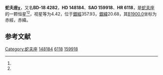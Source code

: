 {{Starbox begin
| name = 蛇夫座χ
}}
{{Starbox observe
| epoch = [[J2000.0|J2000.0]]
| constell = [[蛇夫座|蛇夫座]]<ref name=SIMBAD>{{cite web
 | url=http://simbad.u-strasbg.fr/simbad/sim-id?Ident=HR+6118
 | title=Pulsating variable Star
 | publisher=Centre de Données astronomiques de Strasbourg
 | work=SIMBAD
 | accessdate=2012-07-13
 | archive-date=2019-09-19
 | archive-url=https://web.archive.org/web/20190919034950/http://simbad.u-strasbg.fr/simbad/sim-id?Ident=HR+6118
 | dead-url=no
 }}</ref><ref name=DATA>{{cite web
 | url=http://vizier.u-strasbg.fr/viz-bin/VizieR-5?-out.add=.&-source=5050&-corr=PK=HR&-out.max=9999&HR=6118
 | title=VizieR Detailed Page
 | accessdate=2012-07-13
 | archive-date=2016-03-04
 | archive-url=https://web.archive.org/web/20160304210422/http://vizier.u-strasbg.fr/viz-bin/VizieR-5?-out.add=.&-source=5050&-corr=PK=HR&-out.max=9999&HR=6118
 | dead-url=no
 }}</ref>
| 星官 = 
| ra = {{RA|16|27|1.4}}<ref name=SIMBAD /><ref name=DATA />
| dec = {{DEC|-18|27|23}}<ref name=SIMBAD /><ref name=DATA />
| appmag_v = 4.42<ref name=SIMBAD /><ref name=DATA />
}}
{{Starbox character
| class = B2IV:pe<ref name=SIMBAD /><ref name=DATA />
| b-v = 0.28<ref name=SIMBAD /><ref name=DATA />
| u-b = -0.75<ref name=SIMBAD /><ref name=DATA />
| r-i = 0.22<ref name=SIMBAD /><ref name=DATA />
| variable = 
}}
{{Starbox astrometry
| radial_v = -0.75
| prop_mo_ra = -3
| parallax = 
| p_error = 
}}
{{Starbox catalog
| names =BD-18 4282，[[SAO星表|SAO]] 159918，[[HD星表|HD]] 148184，[[HR星表|HR]] 6118}}
{{Starbox reference |Simbad=HR+6118}}
{{Starbox end}}

'''蛇夫座χ'''，又名'''BD-18 4282'''，'''HD 148184'''、'''SAO 159918'''、'''HR 6118'''，是[[蛇夫座|蛇夫座]]的一颗恒星<ref name=SIMBAD /><ref name=DATA />，视星等为4.42，位于[[銀道座標系|銀經]]357.93，[[銀道座標系|銀緯]]20.68，其[[B1900.0|B1900.0]]坐标为赤經{{RA|16|21|13.6}}，赤緯{{DEC|-18|20.68|46}}。

== 参考文献 ==
{{reflist}}

{{star-stub}}

{{蛇夫座恒星}}
{{星官|东咸|4|2}}
[[Category:蛇夫座|Category:蛇夫座]]
[[Category:HD和HDE天體|148184]]
[[Category:HR天體|6118]]
[[Category:SAO天體|159918]]